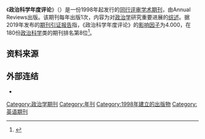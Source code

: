 {{Infobox journal
| title = 政治科学年度评论<br/>{{lang|en|''Annual Review of Political Science''}}
| cover =
| discipline = [[政治科学|政治科学]]
| language     = [[英文|英文]]
| abbreviation = Annu. Rev. Political Sci.
| formernames = 
| country = 
| editor = Margaret Levi, Nancy L. Rosenblum
| publisher = {{tsl|en|Annual Reviews (publisher)|Annual Reviews}}
| frequency = [[年刊|年刊]]
| history = 1998年至今
| impact = 4.000
| impact-year = 2019
| openaccess =
| website = http://www.annualreviews.org/journal/polisci
| ISSN = 1094-2939
| eISSN = 1545-1577
| OCLC = 42836185
| LCCN = 98643699
}}

《'''政治科学年度评论'''》（{{lang|en|''Annual Review of Political Science''}}）是一份1998年起发行的[[同行评审|同行评审]][[学术期刊|学术期刊]]，由Annual Reviews出版。该期刊每年出版1次，内容为对[[政治学|政治学]]研究重要进展的[[综述|综述]]。据2019年发布的[[期刊引证报告|期刊引证报告]]指，《政治科学年度评论》的[[影响因子|影响因子]]为4.000，在180份[[政治科学|政治科学]]类的期刊排名第8位<ref>{{cite web| url=https://www.annualreviews.org/about/impact-factors| title=Journal Impact Factors| website=Annual Reviews| access-date=2021-03-04| archive-date=2021-03-11| archive-url=https://web.archive.org/web/20210311014218/https://www.annualreviews.org/about/impact-factors| dead-url=no}}</ref>。

== 资料来源 ==
{{reflist}}

== 外部连结 ==
* {{Official|1=http://www.annualreviews.org/journal/polisci}}

[[Category:政治学期刊|Category:政治学期刊]]
[[Category:年刊|Category:年刊]]
[[Category:1998年建立的出版物|Category:1998年建立的出版物]]
[[Category:英语期刊|Category:英语期刊]]
{{Academic-journal-stub}}